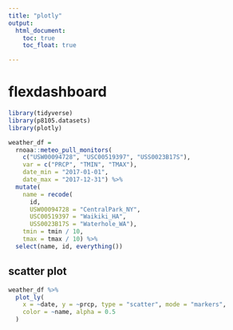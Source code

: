 ```yaml
---
title: "plotly"
output: 
  html_document:
    toc: true
    toc_float: true

---
```

 
# flexdashboard 

```r
library(tidyverse)
library(p8105.datasets) 
library(plotly)
```

```r
weather_df = 
  rnoaa::meteo_pull_monitors(
    c("USW00094728", "USC00519397", "USS0023B17S"),
    var = c("PRCP", "TMIN", "TMAX"), 
    date_min = "2017-01-01",
    date_max = "2017-12-31") %>%
  mutate(
    name = recode(
      id, 
      USW00094728 = "CentralPark_NY", 
      USC00519397 = "Waikiki_HA",
      USS0023B17S = "Waterhole_WA"),
    tmin = tmin / 10,
    tmax = tmax / 10) %>%
  select(name, id, everything())
```
## scatter plot
```r
weather_df %>% 
  plot_ly(
    x = ~date, y = ~prcp, type = "scatter", mode = "markers", 
    color = ~name, alpha = 0.5
  )
```

```r

```

